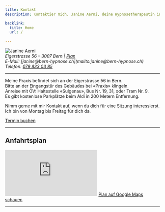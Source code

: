 ```yaml
---
title: Kontakt
description: Kontaktier mich, Janine Aerni, deine Hypnosetherapeutin in Bern. Ich helfe dir beim Rauchstopp und unterstütze dich bei Stress oder Ängsten.

backlink:
  title: Home
  url: /
  
---
```




<div class="flex flex-wrap gap-4 items-center">
  <Image
      width={112}
      src={JanineFace}
      class="w-32 h-32 object-cover object-center rounded-full shadow-lg"
      alt="Janine Aerni"
      widths={[112, 224]}
      sizes="112px"
  />  
  <address class="text-main not-italic">
      Eigerstrasse 56 – 3007 Bern | <a href="#plan">Plan</a> <br />
      E-Mail: [janine@bern-hypnose.ch](mailto:janine@bern-hypnose.ch) <br />
      Telefon: <a href="tel:079 833 03 85">079 833 03 85</a> <br />
  </address>
</div>

<div class="not-prose py-4">
  <hr class="border-gray-400" />
</div>

<p>Meine Praxis befindet sich an der Eigerstrasse 56 in Bern. <br />
Bitte an der Eingangstür des Gebäudes bei «Praxis» klingeln.<br />
Anreise mit ÖV: Haltestelle «Sulgenau», Bus&nbsp;Nr.&nbsp;19, 31, oder Tram&nbsp;Nr.&nbsp;9.<br />
Es gibt kostenlose Parkplätze beim Aldi in 200 Metern Entfernung.</p>

<p>
Nimm gerne mit mir Kontakt auf, wenn du dich für eine Sitzung
interessierst.
Ich bin von Montag bis Freitag für dich da.
</p>

<a href="/termin/" class="inline-flex not-prose items-center justify-center px-6 py-3 text-base leading-tight font-bold text-white bg-red-600 border border-red-600 rounded-full transition hover:bg-red-500 hover:text-red-50 no-underline">Termin buchen</a>

<hr class="border-gray-400" />
  <h2 id="plan">Anfahrtsplan</h2>
<iframe 
  title="Anfahrtsplan zu Hypnosetherapie Janine Aerni in Bern"
  class="w-full aspect-video mb-8"
  src="https://www.google.com/maps/embed?pb=!1m18!1m12!1m3!1d2724.122522312202!2d7.436443799999998!3d46.939631!2m3!1f0!2f0!3f0!3m2!1i1024!2i768!4f13.1!3m3!1m2!1s0x478e3919098aba6d%3A0xc134d9016ead528c!2sBern%20Hypnose%20-%20Janine%20Aerni!5e0!3m2!1sfr!2sch!4v1736157757984!5m2!1sfr!2sch"  
  style="border:0;" 
  allowfullscreen="" 
  loading="lazy" 
  referrerpolicy="no-referrer-when-downgrade">
</iframe>
<a data-umami-event="Open Google Map" href="https://www.google.com/maps/place/Hypnosetherapie+Janine+Aerni/@46.939631,7.4338689,17z/data=!3m1!4b1!4m6!3m5!1s0x478e3919098aba6d:0xc134d9016ead528c!8m2!3d46.939631!4d7.4364438!16s%2Fg%2F11w9gt4g0k?entry=ttu" target="_blank" class="inline-flex items-center justify-center px-6 py-3 text-base leading-tight font-bold text-red-700 bg-transparent border border-red-700 rounded-full transition hover:bg-red-600 hover:text-red-50 no-underline">Plan auf Google Maps schauen</a>

<hr class="border-gray-400" />
